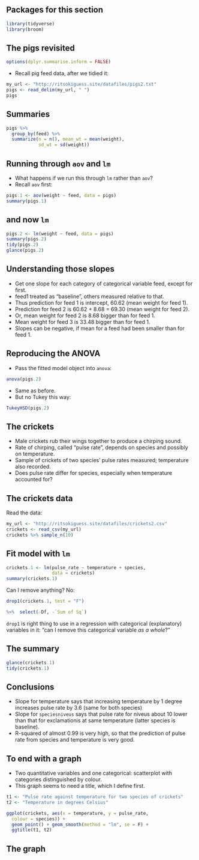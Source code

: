 ## Packages for this section

```r
library(tidyverse)
library(broom)
```


## The pigs revisited

```r
options(dplyr.summarise.inform = FALSE)
```

- Recall pig feed data, after we tidied it: 

```r
my_url <- "http://ritsokiguess.site/datafiles/pigs2.txt"
pigs <- read_delim(my_url, " ")
pigs 
```

## Summaries

```r
pigs %>%
  group_by(feed) %>%
  summarize(n = n(), mean_wt = mean(weight), 
            sd_wt = sd(weight))
```

## Running through `aov` and `lm`
- What happens if we run this through `lm` rather than `aov`? 
- Recall `aov` first: 

```r
pigs.1 <- aov(weight ~ feed, data = pigs)
summary(pigs.1)
```

## and now `lm`

\footnotesize
```r
pigs.2 <- lm(weight ~ feed, data = pigs)
summary(pigs.2)
tidy(pigs.2)
glance(pigs.2)
```
\normalsize

## Understanding those slopes
- Get one slope for each category of categorical variable feed, except
for first.
- feed1 treated as “baseline”, others measured relative to that.
- Thus prediction for feed 1 is intercept, 60.62 (mean weight for feed 1).
- Prediction for feed 2 is 60.62 + 8.68 = 69.30 (mean weight for feed 2).
- Or, mean weight for feed 2 is 8.68 bigger than for feed 1.
- Mean weight for feed 3 is 33.48 bigger than for feed 1.
- Slopes can be negative, if mean for a feed had been smaller than for
feed 1.

## Reproducing the ANOVA
- Pass the fitted model object into `anova`:

\footnotesize
```r
anova(pigs.2)
```
\normalsize

- Same as before.
- But no Tukey this way:

\footnotesize
```r
TukeyHSD(pigs.2)
```
\normalsize

## The crickets
- Male crickets rub their wings together to produce a chirping sound.
- Rate of chirping, called “pulse rate”, depends on species and possibly
on temperature.
- Sample of crickets of two species’ pulse rates measured; temperature
also recorded.
- Does pulse rate differ for species, especially when temperature
accounted for?

## The crickets data
Read the data:

\small
```r
my_url <- "http://ritsokiguess.site/datafiles/crickets2.csv"
crickets <- read_csv(my_url)
crickets %>% sample_n(10)
```
\normalsize
## Fit model with `lm` 

```r
crickets.1 <- lm(pulse_rate ~ temperature + species, 
                 data = crickets)
summary(crickets.1)
```


Can I remove anything? No:

```r
drop1(crickets.1, test = "F") 

%>%  select(-Df, -`Sum of Sq`)
```

`drop1` is right thing to use in a regression with categorical (explanatory) variables in it: "can I remove this categorical variable *as a whole*?"

## The summary 

```r
glance(crickets.1)
tidy(crickets.1)
```

## Conclusions
- Slope for temperature says that increasing temperature by 1 degree
increases pulse rate by 3.6 (same for both species)
- Slope for `speciesniveus` says that pulse rate for niveus about 10
lower than that for exclamationis at same temperature (latter species
is baseline).
- R-squared of almost 0.99 is very high, so that the prediction of pulse
rate from species and temperature is very good.

## To end with a graph

- Two quantitative variables and one categorical: scatterplot with categories distinguished by colour.
- This graph seems to need a title, which I define first. 

\small

```r
t1 <- "Pulse rate against temperature for two species of crickets"
t2 <- "Temperature in degrees Celsius"
```

\normalsize

```r
ggplot(crickets, aes(x = temperature, y = pulse_rate,
  colour = species)) +
  geom_point() + geom_smooth(method = "lm", se = F) +
  ggtitle(t1, t2)
```

## The graph

```r
```

